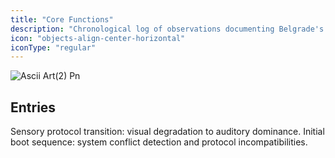 ```yaml
---
title: "Core Functions"
description: "Chronological log of observations documenting Belgrade's essential operating protocols and fundamental system processes."
icon: "objects-align-center-horizontal"
iconType: "regular"
---
```


![Ascii Art(2) Pn](/Arrows.svg)

## Entries

<Columns cols={2}>
  <Card title="oslobodjena-dusk-20251001" icon="sun-dust" iconType="regular" href="/cf-01/oslobodjena-dusk-20251001">
    Sensory protocol transition: visual degradation to auditory dominance.
  </Card>
  <Card title="arrival-sequence-20250930" icon="house-person-return" iconType="regular" href="/essentials/settings">
    Initial boot sequence: system conflict detection and protocol incompatibilities.
  </Card>
</Columns>

## 